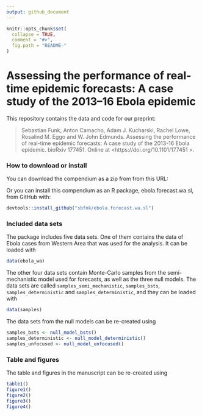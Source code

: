 ```yaml
---
output: github_document
---
```


<!-- README.md is generated from README.Rmd. Please edit that file -->

```r
knitr::opts_chunk$set(
  collapse = TRUE,
  comment = "#>",
  fig.path = "README-"
)
```

# Assessing the performance of real-time epidemic forecasts: A case study of the 2013--16 Ebola epidemic

This repository contains the data and code for our preprint:

> Sebastian Funk, Anton Camacho, Adam J. Kucharski, Rachel Lowe, Rosalind M. Eggo and W. John Edmunds. Assessing the performance of real-time epidemic forecasts: A case study of the 2013-16 Ebola epidemic. bioRxiv 177451. Online at <https://doi.org/10.1101/177451 >.


### How to download or install

You can download the compendium as a zip from from this URL: </archive/master.zip>

Or you can install this compendium as an R package, ebola.forecast.wa.sl, from GitHub with:

```r
devtools::install_github("sbfnk/ebola.forecast.wa.sl")
```

### Included data sets

The package includes five data sets. One of them contains the data of Ebola cases from Western Area that was used for the analysis. It can be loaded with

```r
data(ebola_wa)
```

The other four data sets contain Monte-Carlo samples from the semi-mechanistic model used for forecasts, as well as the three null models. The data sets are called `samples_semi_mechanistic`, `samples_bsts`, `samples_deterministic` and `samples_deterministic`, and they can be loaded with

```r
data(samples)
```

The data sets from the null models can be re-created using

```r
samples_bsts <- null_model_bsts()
samples_deterministic <- null_model_deterministic()
samples_unfocused <- null_model_unfocused()
```

### Table and figures

The table and figures in the manuscript can be re-created using

```r
table1()
figure1()
figure2()
figure3()
figure4()
```
